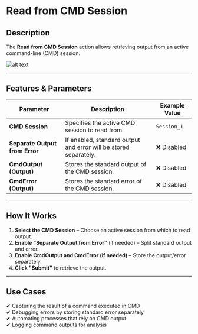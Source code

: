 # **Read from CMD Session**

## Description

The **Read from CMD Session** action allows retrieving output from an active command-line (CMD) session.

![alt text](../../../assets/cmd-session/read-from-cmd-session-1.png)

---

## **Features & Parameters**

| Parameter | Description | Example Value |
|-----------|------------|---------------|
| **CMD Session** | Specifies the active CMD session to read from. | `Session_1` |
| **Separate Output from Error** | If enabled, standard output and error will be stored separately. | ❌ Disabled |
| **CmdOutput (Output)** | Stores the standard output of the CMD session. | ❌ Disabled |
| **CmdError (Output)** | Stores the standard error of the CMD session. | ❌ Disabled |

---

## **How It Works**

1. **Select the CMD Session** – Choose an active session from which to read output.
2. **Enable "Separate Output from Error"** (if needed) – Split standard output and error.
3. **Enable CmdOutput and CmdError (if needed)** – Store the output/error separately.
4. **Click "Submit"** to retrieve the output.

---

## **Use Cases**

✔ Capturing the result of a command executed in CMD  
✔ Debugging errors by storing standard error separately  
✔ Automating processes that rely on CMD output  
✔ Logging command outputs for analysis  
